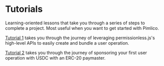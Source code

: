 # Tutorials

Learning-oriented lessons that take you through a series of steps to complete a project. Most useful when you want to get started with Pimlico.

[Tutorial 1](/permissionless/tutorial/tutorial-1) takes you through the journey of leveraging permissionless.js's high-level APIs to easily create and bundle a user operation.

[Tutorial 2](/permissionless/tutorial/tutorial-2) takes you through the journey of sponsoring your first user operation with USDC with an ERC-20 paymaster.
